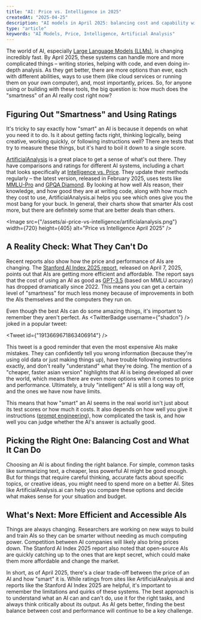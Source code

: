```yaml
---
title: "AI: Price vs. Intelligence in 2025"
createdAt: "2025-04-25"
description: "AI models in April 2025: balancing cost and capability with recent data."
type: "article"
keywords: "AI Models, Price, Intelligence, Artificial Analysis"
---
```


The world of AI, especially [Large Language Models (LLMs)](https://en.wikipedia.org/wiki/Large_language_model), is changing incredibly fast.
By April 2025, these systems can handle more and more complicated things – writing stories, helping with code, and even doing in-depth analysis.
As they get better, there are more options than ever, each with different abilities, ways to use them (like cloud services or running them on your own computer), and, most importantly, prices.
So, for anyone using or building with these tools, the big question is: how much does the "smartness" of an AI really cost right now?

## Figuring Out "Smartness" and Using Ratings

It's tricky to say exactly how "smart" an AI is because it depends on what you need it to do.
Is it about getting facts right, thinking logically, being creative, working quickly, or following instructions well? There are tests that try to measure these things, but it's hard to boil it down to a single score.

[ArtificialAnalysis](https://artificialanalysis.ai) is a great place to get a sense of what's out there.
They have comparisons and ratings for different AI systems, including a chart that looks specifically at [Intelligence vs. Price](https://artificialanalysis.ai/#intelligence-vs-price).
They update their methods regularly – the latest version, released in February 2025, uses tests like [MMLU-Pro](https://github.com/TIGER-AI-Lab/MMLU-Pro) and [GPQA Diamond](https://github.com/idavidrein/gpqa).
By looking at how well AIs reason, their knowledge, and how good they are at writing code, along with how much they cost to use, ArtificialAnalysis.ai helps you see which ones give you the most bang for your buck.
In general, their charts show that smarter AIs cost more, but there are definitely some that are better deals than others.

<Image
  src={"/assets/ai-price-vs-intelligence/artificialanalysis.png"}
  width={720}
  height={405}
  alt="Price vs Intelligence April 2025"
/>

## A Reality Check: What They Can't Do

Recent reports also show how the price and performance of AIs are changing.
The [Stanford AI Index 2025 report](https://aiindex.stanford.edu/report/), released on April 7, 2025, points out that AIs are getting more efficient and affordable.
The report says that the cost of using an AI as good as [GPT-3.5](https://platform.openai.com/docs/models/gpt-3-5) (based on MMLU accuracy) has dropped dramatically since 2022.
This means you can get a certain level of "smartness" for much less money because of improvements in both the AIs themselves and the computers they run on.

Even though the best AIs can do some amazing things, it's important to remember they aren't perfect.
As <TwitterBadge username={"shadcn"} /> joked in a popular tweet:

<Tweet id={"1913669671863406914"} />

This tweet is a good reminder that even the most expensive AIs make mistakes.
They can confidently tell you wrong information (because they're using old data or just making things up), have trouble following instructions exactly, and don't really "understand" what they're doing.
The mention of a "cheaper, faster asian version" highlights that AI is being developed all over the world, which means there are even more options when it comes to price and performance.
Ultimately, a truly "intelligent" AI is still a long way off, and the ones we have now have limits.

This means that how "smart" an AI seems in the real world isn't just about its test scores or how much it costs.
It also depends on how well you give it instructions ([prompt engineering](https://www.promptingguide.ai/)), how complicated the task is, and how well you can judge whether the AI's answer is actually good.

## Picking the Right One: Balancing Cost and What It Can Do

Choosing an AI is about finding the right balance.
For simple, common tasks like summarizing text, a cheaper, less powerful AI might be good enough.
But for things that require careful thinking, accurate facts about specific topics, or creative ideas, you might need to spend more on a better AI.
Sites like ArtificialAnalysis.ai can help you compare these options and decide what makes sense for your situation and budget.

## What's Next: More Efficient and Accessible AIs

Things are always changing.
Researchers are working on new ways to build and train AIs so they can be smarter without needing as much computing power.
Competition between AI companies will likely also bring prices down.
The Stanford AI Index 2025 report also noted that open-source AIs are quickly catching up to the ones that are kept secret, which could make them more affordable and change the market.

In short, as of April 2025, there's a clear trade-off between the price of an AI and how "smart" it is.
While ratings from sites like ArtificialAnalysis.ai and reports like the Stanford AI Index 2025 are helpful, it's important to remember the limitations and quirks of these systems.
The best approach is to understand what an AI can and can't do, use it for the right tasks, and always think critically about its output.
As AI gets better, finding the best balance between cost and performance will continue to be a key challenge.
